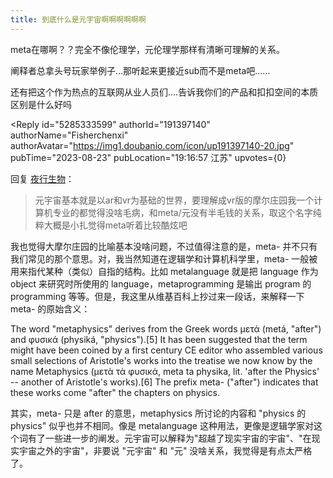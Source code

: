 ```yaml
---
title: 到底什么是元宇宙啊啊啊啊啊啊
---
```



<Forum groupName="人文社科黑话恐惧症" groupUrl="https://www.douban.com/group/738704/" archivedAt="2025-05-16T14:25:13.478Z">
  <Post
    id="293260059"
    title="到底什么是元宇宙啊啊啊啊啊啊"
    url="https://www.douban.com/group/topic/293260059/?_spm_id=MTQ1MDE3MzYz"
    pubTime="2024-03-07"
    highlightUserId="191397140"
  >
meta在哪啊？？完全不像伦理学，元伦理学那样有清晰可理解的关系。

阐释者总拿头号玩家举例子...那听起来更接近sub而不是meta吧......

还有把这个作为热点的互联网从业人员们....告诉我你们的产品和扣扣空间的本质区别是什么好吗

<Reply
  id="5285333599"
  authorId="191397140"
  authorName="Fisherchenxi"
  authorAvatar="https://img1.doubanio.com/icon/up191397140-20.jpg"
  pubTime="2023-08-23"
  pubLocation="19:16:57 江苏"
  upvotes={0}
>
回复 [夜行生物](https://www.douban.com/people/223410292/)：
> 元宇宙基本就是以ar和vr为基础的世界，要理解成vr版的摩尔庄园我一个计算机专业的都觉得没啥毛病，和meta/元没有半毛钱的关系，取这个名字纯粹大概是小扎觉得meta听着比较酷炫吧

我也觉得大摩尔庄园的比喻基本没啥问题，不过值得注意的是，meta-
并不只有我们常见的那个意思。对，我当然知道在逻辑学和计算机科学里，meta-
一般被用来指代某种（类似）自指的结构。比如 metalanguage 就是把 language
作为 object 来研究时所使用的 language，metaprogramming 是输出 program 的
programming 等等。但是，我这里从维基百科上抄过来一段话，来解释一下 meta-
的原始含义：

The word \"metaphysics\" derives from the Greek words μετά (metá,
\"after\") and φυσικά (physiká, \"physics\").\[5\] It has been suggested
that the term might have been coined by a first century CE editor who
assembled various small selections of Aristotle\'s works into the
treatise we now know by the name Metaphysics (μετὰ τὰ φυσικά, meta ta
physika, lit. \'after the Physics\' -- another of Aristotle\'s
works).\[6\] The prefix meta- (\"after\") indicates that these works
come \"after\" the chapters on physics.

其实，meta- 只是 after 的意思，metaphysics 所讨论的内容和 \"physics 的
physics\" 似乎也并不相同。像是 metalanguage
这种用法，更像是逻辑学家对这个词有了一些进一步的阐发。元宇宙可以解释为"超越了现实宇宙的宇宙"、"在现实宇宙之外的宇宙"，非要说
"元宇宙" 和 "元" 没啥关系，我觉得是有点太严格了。
</Reply>
  </Post>
</Forum>
